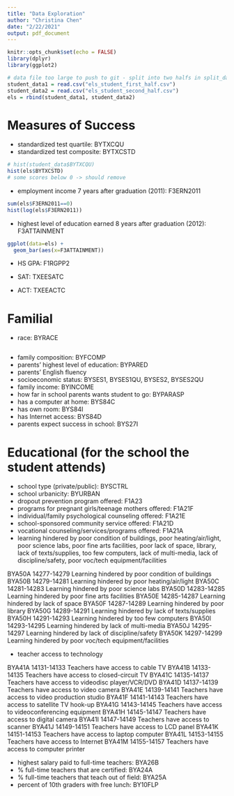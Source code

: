 ```yaml
---
title: "Data Exploration"
author: "Christina Chen"
date: "2/22/2021"
output: pdf_document
---
```


```r
knitr::opts_chunk$set(echo = FALSE)
library(dplyr)
library(ggplot2)

# data file too large to push to git - split into two halfs in split_data.R
student_data1 = read.csv("els_student_first_half.csv")
student_data2 = read.csv("els_student_second_half.csv")
els = rbind(student_data1, student_data2)
```

# Measures of Success
- standardized test quartile: BYTXCQU 
- standardized test composite: BYTXCSTD
```r
# hist(student_data$BYTXCQU)
hist(els$BYTXCSTD)
# some scores below 0 -> should remove
```

- employment income 7 years after graduation (2011): F3ERN2011
```r
sum(els$F3ERN2011==0)
hist(log(els$F3ERN2011))
```

- highest level of education earned 8 years after graduation (2012): F3ATTAINMENT
```r
ggplot(data=els) +
  geom_bar(aes(x=F3ATTAINMENT))
```

- HS GPA: F1RGPP2

- SAT: TXEESATC

- ACT: TXEEACTC

# Familial
- race: BYRACE
```r

```

- family composition: BYFCOMP
- parents' highest level of education: BYPARED
- parents' English fluency
- socioeconomic status: BYSES1, BYSES1QU, BYSES2, BYSES2QU
- family income: BYINCOME
- how far in school parents wants student to go: BYPARASP
- has a computer at home: BYS84C
- has own room: BYS84I
- has Internet access: BYS84D
- parents expect success in school: BYS27I

# Educational (for the school the student attends)
- school type (private/public): BYSCTRL
- school urbanicity: BYURBAN
- dropout prevention program offered: F1A23
- programs for pregnant girls/teenage mothers offered: F1A21F
- individual/family psychological counseling offered: F1A21E
- school-sponsored community service offered: F1A21D
- vocational counseling/services/programs offered: F1A21A
- learning hindered by poor condition of buildings, poor heating/air/light, poor science labs, poor fine arts facilities, poor lack of space, library, lack of texts/supplies, too few computers, lack of multi-media, lack of discipline/safety, poor voc/tech equipment/facilities

BYA50A         14277-14279   Learning hindered by poor condition of buildings
BYA50B         14279-14281   Learning hindered by poor heating/air/light
BYA50C         14281-14283   Learning hindered by poor science labs
BYA50D         14283-14285   Learning hindered by poor fine arts facilities
BYA50E         14285-14287   Learning hindered by lack of space
BYA50F         14287-14289   Learning hindered by poor library
BYA50G         14289-14291   Learning hindered by lack of texts/supplies
BYA50H         14291-14293   Learning hindered by too few computers
BYA50I         14293-14295   Learning hindered by lack of multi-media
BYA50J         14295-14297   Learning hindered by lack of discipline/safety
BYA50K         14297-14299   Learning hindered by poor voc/tech equipment/facilities


- teacher access to technology

BYA41A         14131-14133   Teachers have access to cable TV
BYA41B         14133-14135   Teachers have access to closed-circuit TV
BYA41C         14135-14137   Teachers have access to videodisc player/VCR/DVD
BYA41D         14137-14139   Teachers have access to video camera
BYA41E         14139-14141   Teachers have access to video production studio
BYA41F         14141-14143   Teachers have access to satellite TV hook-up
BYA41G         14143-14145   Teachers have access to videoconferencing equipment
BYA41H         14145-14147   Teachers have access to digital camera
BYA41I         14147-14149   Teachers have access to scanner
BYA41J         14149-14151   Teachers have access to LCD panel
BYA41K         14151-14153   Teachers have access to laptop computer
BYA41L         14153-14155   Teachers have access to Internet
BYA41M         14155-14157   Teachers have access to computer printer

- highest salary paid to full-time teachers: BYA26B
- % full-time teachers that are certified: BYA24A
- % full-time teachers that teach out of field: BYA25A
- percent of 10th graders with free lunch: BY10FLP



```r

```

